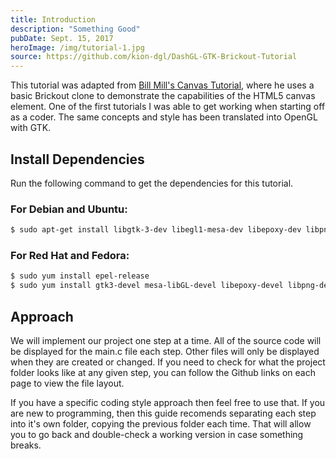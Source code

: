 ```yaml
---
title: Introduction
description: "Something Good"
pubDate: Sept. 15, 2017
heroImage: /img/tutorial-1.jpg
source: https://github.com/kion-dgl/DashGL-GTK-Brickout-Tutorial
---
```


This tutorial was adapted from [Bill Mill's Canvas Tutorial](https://billmill.org/static/canvastutorial/), where he uses a basic Brickout clone to demonstrate the capabilities of the HTML5 canvas element. One of the first tutorials I was able to get working when starting off as a coder. The same concepts and style has been translated into OpenGL with GTK. 

## Install Dependencies

Run the following command to get the dependencies for this tutorial.

### For Debian and Ubuntu:

```bash
$ sudo apt-get install libgtk-3-dev libegl1-mesa-dev libepoxy-dev libpng-dev git
```

### For Red Hat and Fedora:

```bash
$ sudo yum install epel-release
$ sudo yum install gtk3-devel mesa-libGL-devel libepoxy-devel libpng-devel git
```

## Approach

We will implement our project one step at a time. All of the source code will be displayed for the main.c file each step. Other files will only be displayed when they are created or changed. If you need to check for what the project folder looks like at any given step, you can follow the Github links on each page to view the file layout. 

If you have a specific coding style approach then feel free to use that. If you are new to programming, then this guide recomends separating each step into it's own folder, copying the previous folder each time. That will allow you to go back and double-check a working version in case something breaks. 
